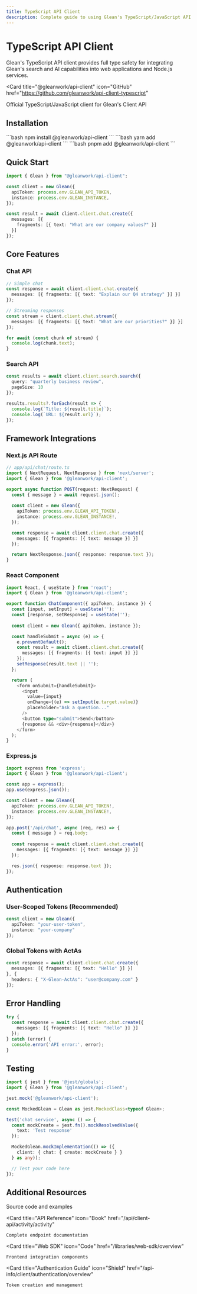 ```yaml
---
title: TypeScript API Client
description: Complete guide to using Glean's TypeScript/JavaScript API client
---
```



# TypeScript API Client

Glean's TypeScript API client provides full type safety for integrating Glean's search and AI capabilities into web applications and Node.js services.

<Card
  title="@gleanwork/api-client"
  icon="GitHub"
  href="https://github.com/gleanwork/api-client-typescript"
>
  Official TypeScript/JavaScript client for Glean's Client API
</Card>

## Installation

<Tabs>
  <TabItem value="npm" label="npm">
    ```bash
    npm install @gleanwork/api-client
    ```
  </TabItem>
  <TabItem value="yarn" label="yarn">
    ```bash
    yarn add @gleanwork/api-client
    ```
  </TabItem>
  <TabItem value="pnpm" label="pnpm">
    ```bash
    pnpm add @gleanwork/api-client
    ```
  </TabItem>
</Tabs>

## Quick Start

```typescript
import { Glean } from "@gleanwork/api-client";

const client = new Glean({
  apiToken: process.env.GLEAN_API_TOKEN,
  instance: process.env.GLEAN_INSTANCE,
});

const result = await client.client.chat.create({
  messages: [{
    fragments: [{ text: "What are our company values?" }]
  }]
});
```

## Core Features

### Chat API

```typescript
// Simple chat
const response = await client.client.chat.create({
  messages: [{ fragments: [{ text: "Explain our Q4 strategy" }] }]
});

// Streaming responses
const stream = client.client.chat.stream({
  messages: [{ fragments: [{ text: "What are our priorities?" }] }]
});

for await (const chunk of stream) {
  console.log(chunk.text);
}
```

### Search API

```typescript
const results = await client.client.search.search({
  query: "quarterly business review",
  pageSize: 10
});

results.results?.forEach(result => {
  console.log(`Title: ${result.title}`);
  console.log(`URL: ${result.url}`);
});
```

## Framework Integrations

### Next.js API Route

```typescript
// app/api/chat/route.ts
import { NextRequest, NextResponse } from 'next/server';
import { Glean } from '@gleanwork/api-client';

export async function POST(request: NextRequest) {
  const { message } = await request.json();
  
  const client = new Glean({
    apiToken: process.env.GLEAN_API_TOKEN!,
    instance: process.env.GLEAN_INSTANCE!,
  });

  const response = await client.client.chat.create({
    messages: [{ fragments: [{ text: message }] }]
  });

  return NextResponse.json({ response: response.text });
}
```

### React Component

```typescript
import React, { useState } from 'react';
import { Glean } from '@gleanwork/api-client';

export function ChatComponent({ apiToken, instance }) {
  const [input, setInput] = useState('');
  const [response, setResponse] = useState('');
  
  const client = new Glean({ apiToken, instance });

  const handleSubmit = async (e) => {
    e.preventDefault();
    const result = await client.client.chat.create({
      messages: [{ fragments: [{ text: input }] }]
    });
    setResponse(result.text || '');
  };

  return (
    <form onSubmit={handleSubmit}>
      <input
        value={input}
        onChange={(e) => setInput(e.target.value)}
        placeholder="Ask a question..."
      />
      <button type="submit">Send</button>
      {response && <div>{response}</div>}
    </form>
  );
}
```

### Express.js

```typescript
import express from 'express';
import { Glean } from '@gleanwork/api-client';

const app = express();
app.use(express.json());

const client = new Glean({
  apiToken: process.env.GLEAN_API_TOKEN!,
  instance: process.env.GLEAN_INSTANCE!,
});

app.post('/api/chat', async (req, res) => {
  const { message } = req.body;
  
  const response = await client.client.chat.create({
    messages: [{ fragments: [{ text: message }] }]
  });

  res.json({ response: response.text });
});
```

## Authentication

### User-Scoped Tokens (Recommended)

```typescript
const client = new Glean({
  apiToken: "your-user-token",
  instance: "your-company"
});
```

### Global Tokens with ActAs

```typescript
const response = await client.client.chat.create({
  messages: [{ fragments: [{ text: "Hello" }] }]
}, {
  headers: { "X-Glean-ActAs": "user@company.com" }
});
```

## Error Handling

```typescript
try {
  const response = await client.client.chat.create({
    messages: [{ fragments: [{ text: "Hello" }] }]
  });
} catch (error) {
  console.error('API error:', error);
}
```

## Testing

```typescript
import { jest } from '@jest/globals';
import { Glean } from '@gleanwork/api-client';

jest.mock('@gleanwork/api-client');

const MockedGlean = Glean as jest.MockedClass<typeof Glean>;

test('chat service', async () => {
  const mockCreate = jest.fn().mockResolvedValue({
    text: 'Test response'
  });

  MockedGlean.mockImplementation(() => ({
    client: { chat: { create: mockCreate } }
  } as any));

  // Test your code here
});
```

## Additional Resources

<CardGroup cols={2}>
  <Card 
    title="GitHub Repository"
    icon="GitHub"
    href="https://github.com/gleanwork/api-client-typescript"
  >
    Source code and examples
  </Card>
  
  <Card 
    title="API Reference"
    icon="Book"
    href="/api/client-api/activity/activity"
  >
    Complete endpoint documentation
  </Card>
  
  <Card 
    title="Web SDK"
    icon="Code"
    href="/libraries/web-sdk/overview"
  >
    Frontend integration components
  </Card>
  
  <Card 
    title="Authentication Guide"
    icon="Shield"
    href="/api-info/client/authentication/overview"
  >
    Token creation and management
  </Card>
</CardGroup> 
